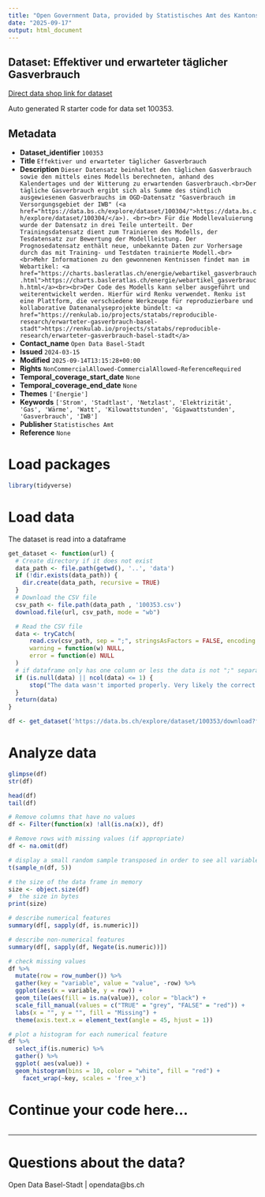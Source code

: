 ```yaml
---
title: "Open Government Data, provided by Statistisches Amt des Kantons Basel-Stadt - DCC Data Competence Center"
date: "2025-09-17"
output: html_document
---
```


## Dataset: Effektiver und erwarteter täglicher Gasverbrauch

[Direct data shop link for dataset](https://data.bs.ch/explore/dataset/100353)

Auto generated R starter code for data set 100353.

## Metadata

- **Dataset_identifier** `100353`
- **Title** `Effektiver und erwarteter täglicher Gasverbrauch`
- **Description** `Dieser Datensatz beinhaltet den täglichen Gasverbrauch sowie den mittels eines Modells berechneten, anhand des Kalendertages und der Witterung zu erwartenden Gasverbrauch.<br>Der tägliche Gasverbrauch ergibt sich als Summe des stündlich ausgewiesenen Gasverbrauchs im OGD-Datensatz "Gasverbrauch im Versorgungsgebiet der IWB" (<a href="https://data.bs.ch/explore/dataset/100304/">https://data.bs.ch/explore/dataset/100304/</a>). <br><br> Für die Modellevaluierung wurde der Datensatz in drei Teile unterteilt. Der Trainingsdatensatz dient zum Trainieren des Modells, der Tesdatensatz zur Bewertung der Modellleistung. Der Prognosedatensatz enthält neue, unbekannte Daten zur Vorhersage durch das mit Training- und Testdaten trainierte Modell.<br><br>Mehr Informationen zu den gewonnenen Kentnissen findet man im Webartikel: <a href="https://charts.basleratlas.ch/energie/webartikel_gasverbrauch.html">https://charts.basleratlas.ch/energie/webartikel_gasverbrauch.html</a><br><br>Der Code des Modells kann selber ausgeführt und weiterentwickelt werden. Hierfür wird Renku verwendet. Renku ist eine Plattform, die verschiedene Werkzeuge für reproduzierbare und kollaborative Datenanalyseprojekte bündelt: <a href="https://renkulab.io/projects/statabs/reproducible-research/erwarteter-gasverbrauch-basel-stadt">https://renkulab.io/projects/statabs/reproducible-research/erwarteter-gasverbrauch-basel-stadt</a>`
- **Contact_name** `Open Data Basel-Stadt`
- **Issued** `2024-03-15`
- **Modified** `2025-09-14T13:15:28+00:00`
- **Rights** `NonCommercialAllowed-CommercialAllowed-ReferenceRequired`
- **Temporal_coverage_start_date** `None`
- **Temporal_coverage_end_date** `None`
- **Themes** `['Energie']`
- **Keywords** `['Strom', 'Stadtlast', 'Netzlast', 'Elektrizität', 'Gas', 'Wärme', 'Watt', 'Kilowattstunden', 'Gigawattstunden', 'Gasverbrauch', 'IWB']`
- **Publisher** `Statistisches Amt`
- **Reference** `None`


# Load packages

```r

library(tidyverse)
```

# Load data

The dataset is read into a dataframe

```r
get_dataset <- function(url) {
  # Create directory if it does not exist
  data_path <- file.path(getwd(), '..', 'data')
  if (!dir.exists(data_path)) {
    dir.create(data_path, recursive = TRUE)
  }
  # Download the CSV file
  csv_path <- file.path(data_path , '100353.csv')
  download.file(url, csv_path, mode = "wb")

  # Read the CSV file
  data <- tryCatch(
      read.csv(csv_path, sep = ";", stringsAsFactors = FALSE, encoding = "UTF-8"),
      warning = function(w) NULL,
      error = function(e) NULL
  )
  # if dataframe only has one column or less the data is not ";" separated
  if (is.null(data) || ncol(data) <= 1) {
      stop("The data wasn't imported properly. Very likely the correct separator couldn't be found.\nPlease check the dataset manually and adjust the code.")
  }
  return(data)
}
```

```r

df <- get_dataset('https://data.bs.ch/explore/dataset/100353/download?format=csv&timezone=Europe%2FZurich')

```

# Analyze data

```r

glimpse(df)
str(df)

head(df)
tail(df)

```

```r
# Remove columns that have no values
df <- Filter(function(x) !all(is.na(x)), df)

# Remove rows with missing values (if appropriate)
df <- na.omit(df)
```

```r
# display a small random sample transposed in order to see all variables
t(sample_n(df, 5))
```

```r
# the size of the data frame in memory
size <- object.size(df)
#  the size in bytes
print(size)
```

```r
# describe numerical features
summary(df[, sapply(df, is.numeric)])
```

```r
# describe non-numerical features
summary(df[, sapply(df, Negate(is.numeric))])
```

```r
# check missing values
df %>%
  mutate(row = row_number()) %>%
  gather(key = "variable", value = "value", -row) %>%
  ggplot(aes(x = variable, y = row)) +
  geom_tile(aes(fill = is.na(value)), color = "black") +
  scale_fill_manual(values = c("TRUE" = "grey", "FALSE" = "red")) +
  labs(x = "", y = "", fill = "Missing") +
  theme(axis.text.x = element_text(angle = 45, hjust = 1))
```

```r
# plot a histogram for each numerical feature
df %>%
  select_if(is.numeric) %>%
  gather() %>%
  ggplot( aes(value)) +
  geom_histogram(bins = 10, color = "white", fill = "red") +
    facet_wrap(~key, scales = 'free_x')
```

# Continue your code here...

```r

```
------------------------------------------------------------------------

# Questions about the data?

Open Data Basel-Stadt | opendata@bs.ch
